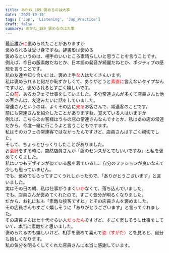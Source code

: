 ```yaml
---
title: あかね_189_褒めるのは大事
date: '2023-10-15'
tags: ['Jap', 'Listening', 'Jap_Practice']
draft: false
summary: あかね_189_褒めるのは大事
---
```

最近誰か<font color="red">に</font>褒められたことがありますか  
褒められるは受け身ですね。辞書形は褒める  
褒めるというのは、相手のいいところ素晴らしいと思うことを言うことです。  
例えば、今日の服素敵だねとか、日本語の発音が綺麗だねとか、ポジティブの感想を言うことです。  
私の友達や知り合いには、褒め上手<font color="red">な</font>人はたくさんいます。  
私は褒められると何だか恥ずかしくて、ありがどうと<font color="red">素直に</font>言えないタイプなんですけど、褒められるとすごく嬉しいです。  
この<font color="red">前</font>、あるカフェで仕事をしていました。多分常連さんが多くて店員さんと他の客さんは、友達みたいに話をしていました。  
常連さんというのは、よくその店に<font color="red">来る</font>お客さんで、常連客のことです。  
前にも常連さんを紹介したことがありますね、覚えている人はいますか  
例えば、こちらのお客様はうちの店の常連さんなんですとか、私はあの店の常連だから、今度一緒に行こうよと言うこともですます。  
私はそのカフェの常連客ではなかったんですけど、店員さんはすごく親切でした。  
そして、ちょっとびっくりしたことがありました。  
お<font color="red">会計</font>をする時に、突然店員さんが「服のセンスがとてもいいですね」と私を褒めてくらました。  
私はいつもデザインが似ている服を着ているし、自分のファションが良いなんて少しも思っていません。  
でも、褒めてもらってすごくうれしかったので、「ありがとうございます」と言いました。  
実はその日の朝、私は仕事がうまく<font color="red">いか</font>なくて、落ち込んでいました。  
でも、店員さんが褒めてくれたので、すごく気分が明るくなりました。  
だから、お礼に私も「素敵な接客ですね」とその店員さんを褒めました。  
その店員さんもすごく嬉しそうに「ありがとうございます」と言ってくれました。  
その店員さんは七十代ぐらい人<font color="red">だったん</font>ですけど、すごく楽しそうに仕事をしていて、本当に素敵だと思いました。  
褒められるのも嬉しいけど、相手を褒めて喜んで<font color="red">姿（すがた）</font>とを見ると、自分も嬉しくなります。  
私の気分を明るくしてくれた店員さんに本当に感謝しています。  